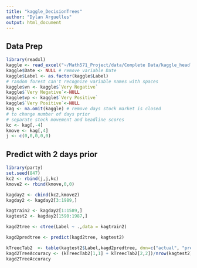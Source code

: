 ```yaml
---
title: "kaggle_DecisionTrees"
author: "Dylan Arguelles"
output: html_document
---
```


## Data Prep
```r
library(readxl)
kaggle <- read_excel("~/Math571_Project/data/Complete Data/kaggle_headlines_scored_classified.xlsx")
kaggle$Date <- NULL # remove variable Date
kaggle$Label <- as.factor(kaggle$Label)
# random forest can't recognize variable names with spaces
kaggle$vn <- kaggle$`Very Negative`
kaggle$`Very Negative`<-NULL
kaggle$vp <- kaggle$`Very Positive`
kaggle$`Very Positive`<-NULL
kag <- na.omit(kaggle) # remove days stock market is closed
# to change number of days prior
# separate stock movement and headline scores
kc <- kag[,-4]
kmove <- kag[,4]
j <- c(0,0,0,0,0)
```

## Predict with 2 days prior

```r
library(party)
set.seed(847)
kc2 <- rbind(j,j,kc)
kmove2 <- rbind(kmove,0,0)

kagday2 <- cbind(kc2,kmove2)
kagday2 <- kagday2[3:1989,]

kagtrain2 <- kagday2[1:1589,]
kagtest2 <- kagday2[1590:1987,]

kagd2tree <- ctree(Label ~ .,data = kagtrain2)

kagd2predtree <- predict(kagd2tree, kagtest2)

kTreecTab2  <- table(kagtest2$Label,kagd2predtree, dnn=c("actual", "predicted")) #check accuracy
kagd2TreeAccuracy <- (kTreecTab2[1,1] + kTreecTab2[2,2])/nrow(kagtest2)
kagd2TreeAccuracy
```
